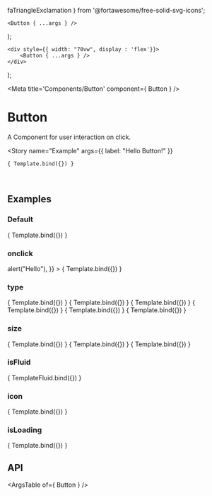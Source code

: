    faTriangleExclamation
} from '@fortawesome/free-solid-svg-icons';

	<Button { ...args } />
);

	<div style={{ width: "70vw", display : 'flex'}}>
		<Button { ...args } />
	</div>
);


<Meta title='Components/Button' component={ Button } />

# Button

A Component for user interaction on click.

<Story
	name="Example"
	args={{
		label: "Hello Button!"
	}}
>
	{ Template.bind({}) }
</Story>

<br/>

## Examples 

### Default

<Canvas>
<Story
	name="Custom Label"
	args={{
		label: "Custom Label!"
	}}
>
	{ Template.bind({}) }
</Story>
</Canvas>

### onclick
<Canvas>
<Story
	name="onClick"
	args={{
		label: "Click Me!",
		type: "success",
		onClick: () => alert("Hello"),
	}}
>
	{ Template.bind({}) }
</Story>
</Canvas>

### type
<Canvas>
<Story
	name="type default"
	args={{
		label: "Hello Button!",
		type: "default",
	}}
>
	{ Template.bind({}) }
</Story>
<Story
	name="type primary"
	args={{
		label: "Hello Button!",
		type: "primary",
	}}
>
	{ Template.bind({}) }
</Story>
<Story
	name="type secondary"
	args={{
		label: "Hello Button!",
		type: "secondary",
	}}
>
	{ Template.bind({}) }
</Story>
<Story
	name="type success"
	args={{
		label: "Hello Button!",
		type: "success",
	}}
>
	{ Template.bind({}) }
</Story>
<Story
	name="type warning"
	args={{
		label: "Hello Button!",
		type: "warning",
	}}
>
	{ Template.bind({}) }
</Story>
<Story
	name="type error"
	args={{
		label: "Hello Button!",
		type: "error",
	}}
>
	{ Template.bind({}) }
</Story>
</Canvas>

### size

<Canvas>
<Story
	name="size small"
	args={{
		label: "Hello Button!",
		type: "success",
		size: 'small'
	}}
>
	{ Template.bind({}) }
</Story>
<Story
	name="size medium"
	args={{
		label: "Hello Button!",
		type: "success",
		size: 'medium'
	}}
>
	{ Template.bind({}) }
</Story>
<Story
	name="size large"
	args={{
		label: "Hello Button!",
		type: "success",
		size: 'large'
	}}
>
	{ Template.bind({}) }
</Story>
</Canvas>

### isFluid

<Canvas>
<Story
	name="isFluid"
	args={{
		label: "Hello Button!",
        icon: faTriangleExclamation,
		type: "success",
		isFluid: true,
	}}
>
	{ TemplateFluid.bind({}) }
</Story>
</Canvas>

### icon

<Canvas>
<Story
	name="Icon"
	args={{
		label: "Hello Button!",
        icon: faTriangleExclamation,
		type: "success"
	}}
>
	{ Template.bind({}) }
</Story>
</Canvas>

### isLoading

<Canvas>
<Story
	name="isLoading"
	args={{
		isLoading: true,
		type: "success"
	}}
>
	{ Template.bind({}) }
</Story>
</Canvas>

<br/>

## API

<ArgsTable of={ Button } />
